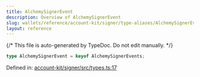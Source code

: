 ```yaml
---
title: AlchemySignerEvent
description: Overview of AlchemySignerEvent
slug: wallets/reference/account-kit/signer/type-aliases/AlchemySignerEvent
layout: reference
---
```


{/* This file is auto-generated by TypeDoc. Do not edit manually. */}

```ts
type AlchemySignerEvent = keyof AlchemySignerEvents;
```

Defined in: [account-kit/signer/src/types.ts:17](https://github.com/alchemyplatform/aa-sdk/blob/ad165355d980f9a16dd388088895bfc851df8656/account-kit/signer/src/types.ts#L17)
